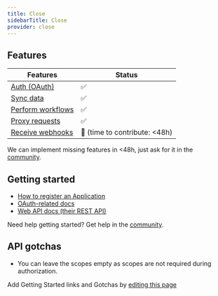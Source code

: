 ```yaml
---
title: Close
sidebarTitle: Close
provider: close
---
```



<Overview />


## Features

| Features | Status |
| - | - |
| [Auth (OAuth)](/guides/getting-started/authorize-an-api-from-your-app) | ✅ |
| [Sync data](/guides/getting-started/read-from-an-api) | ✅ |
| [Perform workflows](/guides/getting-started/write-to-an-api) | ✅ |
| [Proxy requests](/guides/proxy-requests-to-an-api) | ✅ |
| [Receive webhooks](/guides/receive-webhooks-from-an-api) | 🚫 (time to contribute: &lt;48h) |

<Tip>We can implement missing features in &lt;48h, just ask for it in the [community](https://nango.dev/slack).</Tip>

## Getting started

-   [How to register an Application](https://developer.close.com/topics/authentication-oauth2/)
-   [OAuth-related docs](https://developer.close.com/topics/authentication-oauth2/#obtain-access-token)
-   [Web API docs (their REST API)](https://developer.close.com/resources/contacts/)

<Tip>Need help getting started? Get help in the [community](https://nango.dev/slack).</Tip>

## API gotchas

-   You can leave the scopes empty as scopes are not required during authorization.

<Note>Add Getting Started links and Gotchas by [editing this page](https://github.com/nangohq/nango/tree/master/docs-v2/integrations/all/close.mdx)</Note>


